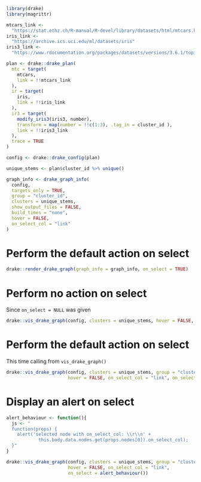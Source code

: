 ```r
library(drake)
library(magrittr)
```

```r
mtcars_link <- 
  "https://stat.ethz.ch/R-manual/R-devel/library/datasets/html/mtcars.html"
iris_link <- 
  "https://archive.ics.uci.edu/ml/datasets/iris"
iris3_link <- 
  "https://www.rdocumentation.org/packages/datasets/versions/3.6.1/topics/iris"

plan <- drake::drake_plan(
  mtc = target(
    mtcars,
    link = !!mtcars_link
  ),
  ir = target(
    iris,
    link = !!iris_link
  ),
  ir3 = target(
    modify_iris3(iris3, number),
    transform = map(number = !!c(1:3), .tag_in = cluster_id ),
    link = !!iris3_link
  ),
  trace = TRUE
)
```
```r
config <- drake::drake_config(plan)
```
```r
unique_stems <- plan$cluster_id %>% unique()

graph_info <- drake_graph_info(
  config,
  targets_only = TRUE,
  group = "cluster_id",
  clusters = unique_stems,
  show_output_files = FALSE,
  build_times = "none",
  hover = FALSE,
  on_select_col = "link"
)
```

# Perform the default action on select

```r
drake::render_drake_graph(graph_info = graph_info, on_select = TRUE)
```
# Perform no action on select

Since `on_select = NULL` was given

```r
drake::vis_drake_graph(config, clusters = unique_stems, hover = FALSE, on_select_col = "link", on_select = NULL)
```

# Perform the default action on select

This time calling from `vis_drake_graph()`

```r
drake::vis_drake_graph(config, clusters = unique_stems, group = "cluster_id",
                       hover = FALSE, on_select_col = "link", on_select = TRUE)
```

# Display an alert on select

```r
alert_behaviour <- function(){
  js <- "
  function(props) {
    alert('selected node with on_select_col: \\r\\n' +
            this.body.data.nodes.get(props.nodes[0]).on_select_col);
  }"
}

drake::vis_drake_graph(config, clusters = unique_stems, group = "cluster_id",
                       hover = FALSE, on_select_col = "link",
                       on_select = alert_behaviour())
```

